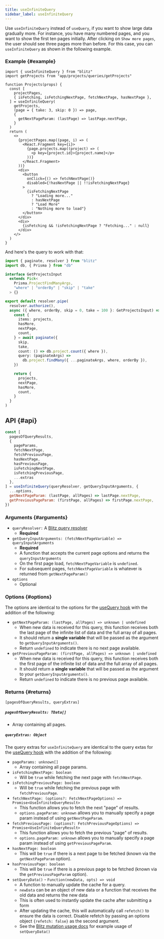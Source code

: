 ```yaml
---
title: useInfiniteQuery
sidebar_label: useInfiniteQuery
---
```


Use `useInfiniteQuery` instead of `useQuery`, if you want to show large
data gradually more. For instance, you have many numbered pages, and you
want to show the first ten pages initially. After clicking on
`Show more pages`, the user should see three pages more than before. For
this case, you can `useInfiniteQuery` as shown in the following example.

### Example {#example}

```tsx
import { useInfiniteQuery } from "blitz"
import getProjects from "app/projects/queries/getProjects"

function Projects(props) {
  const [
    projectPages,
    { isFetching, isFetchingNextPage, fetchNextPage, hasNextPage },
  ] = useInfiniteQuery(
    getProjects,
    (page = { take: 3, skip: 0 }) => page,
    {
      getNextPageParam: (lastPage) => lastPage.nextPage,
    }
  )
  return (
    <>
      {projectPages.map((page, i) => (
        <React.Fragment key={i}>
          {page.projects.map((project) => (
            <p key={project.id}>{project.name}</p>
          ))}
        </React.Fragment>
      ))}
      <div>
        <button
          onClick={() => fetchNextPage()}
          disabled={!hasNextPage || !!isFetchingNextPage}
        >
          {isFetchingNextPage
            ? "Loading more..."
            : hasNextPage
            ? "Load More"
            : "Nothing more to load"}
        </button>
      </div>
      <div>
        {isFetching && !isFetchingNextPage ? "Fetching..." : null}
      </div>
    </>
  )
}
```

And here's the query to work with that:

```ts
import { paginate, resolver } from "blitz"
import db, { Prisma } from "db"

interface GetProjectsInput
  extends Pick<
    Prisma.ProjectFindManyArgs,
    "where" | "orderBy" | "skip" | "take"
  > {}

export default resolver.pipe(
  resolver.authorize(),
  async ({ where, orderBy, skip = 0, take = 100 }: GetProjectsInput) => {
    const {
      items: projects,
      hasMore,
      nextPage,
      count,
    } = await paginate({
      skip,
      take,
      count: () => db.project.count({ where }),
      query: (paginateArgs) =>
        db.project.findMany({ ...paginateArgs, where, orderBy }),
    })

    return {
      projects,
      nextPage,
      hasMore,
      count,
    }
  }
)
```

## API {#api}

```js
const [
  pagesOfQueryResults,
  {
    pageParams,
    fetchNextPage,
    fetchPreviousPage,
    hasNextPage,
    hasPreviousPage,
    isFetchingNextPage,
    isFetchingPreviousPage,
    ...extras
  },
] = useInfiniteQuery(queryResolver, getQueryInputArguments, {
  ...options,
  getNextPageParam: (lastPage, allPages) => lastPage.nextPage,
  getPreviousPageParam: (firstPage, allPages) => firstPage.nextPage,
})
```

### Arguments {#arguments}

- `queryResolver:` A [Blitz query resolver](./query-resolvers)
  - **Required**
- `getQueryInputArguments: (fetchNextPageVariable) => queryInputArguments`
  - **Required**
  - A function that accepts the current page options and returns the
    `queryInputArguments`
  - On the first page load, `fetchNextPageVariable` is `undefined`.
  - For subsequent pages, `fetchNextPageVariable` is whatever is returned
    from `getNextPageParam()`
- `options`
  - Optional

### Options {#options}

The options are identical to the options for the
[useQuery hook](./use-query#options) with the addition of the following:

- `getNextPageParam: (lastPage, allPages) => unknown | undefined`
  - When new data is received for this query, this function receives both
    the last page of the infinite list of data and the full array of all
    pages.
  - It should return a **single variable** that will be passed as the
    argument to `getQueryInputArguments()`.
  - Return `undefined` to indicate there is no next page available.
- `getPreviousPageParam: (firstPage, allPages) => unknown | undefined`
  - When new data is received for this query, this function receives both
    the first page of the infinite list of data and the full array of all
    pages.
  - It should return a **single variable** that will be passed as the
    argument to your `getQueryInputArguments()`.
  - Return `undefined` to indicate there is no previous page available.

### Returns {#returns}

`[pagesOfQueryResults, queryExtras]`

##### `pagesOfQueryResults: TData[]`

- Array containing all pages.

##### `queryExtras: Object`

The query extras for `useInfiniteQuery` are identical to the query extas
for the [useQuery hook](./use-query#returns) with the addition of the
following:

- `pageParams: unknown[]`
  - Array containing all page params.
- `isFetchingNextPage: boolean`
  - Will be `true` while fetching the next page with `fetchNextPage`.
- `isFetchingPreviousPage: boolean`
  - Will be `true` while fetching the previous page with
    `fetchPreviousPage`.
- `fetchNextPage: (options?: FetchNextPageOptions) => Promise<UseInfiniteQueryResult>`
  - This function allows you to fetch the next "page" of results.
  - `options.pageParam: unknown` allows you to manually specify a page
    param instead of using `getNextPageParam`.
- `fetchPreviousPage: (options?: FetchPreviousPageOptions) => Promise<UseInfiniteQueryResult>`
  - This function allows you to fetch the previous "page" of results.
  - `options.pageParam: unknown` allows you to manually specify a page
    param instead of using `getPreviousPageParam`.
- `hasNextPage: boolean`
  - This will be `true` if there is a next page to be fetched (known via
    the `getNextPageParam` option).
- `hasPreviousPage: boolean`
  - This will be `true` if there is a previous page to be fetched (known
    via the `getPreviousPageParam` option).
- `setQueryData()` - `Function(newData, opts) => void`
  - A function to manually update the cache for a query.
  - `newData` can be an object of new data or a function that receives the
    old data and returns the new data
  - This is often used to instantly update the cache after submitting a
    form
  - After updating the cache, this will automatically call `refetch()` to
    ensure the data is correct. Disable refetch by passing an options
    object `{refetch: false}` as the second argument.
  - See the [Blitz mutation usage docs](./mutation-usage#setQueryData) for
    example usage of `setQueryData()`
